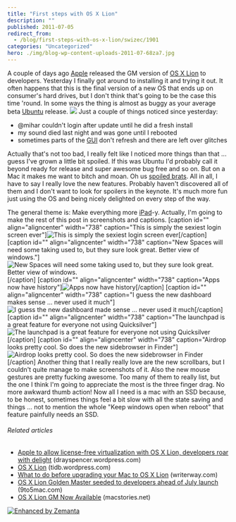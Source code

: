 ```yaml
---
title: "First steps with OS X Lion"
description: ""
published: 2011-07-05
redirect_from:
  - /blog/first-steps-with-os-x-lion/swizec/1901
categories: "Uncategorized"
hero: ./img/blog-wp-content-uploads-2011-07-68za7.jpg
---
```


A couple of days ago [Apple](http://www.apple.com "Apple") released the GM version of [OS X Lion](http://www.apple.com/macosx/lion "Mac OS X Lion") to developers. Yesterday I finally got around to installing it and trying it out. It often happens that this is the final version of a new OS that ends up on consumer's hard drives, but I don't think that's going to be the case this time 'round. In some ways the thing is almost as buggy as your average beta [Ubuntu](http://www.ubuntu.com/ "Ubuntu (operating system)") release. ![](./img/blog-wp-content-uploads-2011-07-68za7.jpg) Just a couple of things noticed since yesterday:

- @mihar couldn't login after update until he did a fresh install
- my sound died last night and was gone until I rebooted
- sometimes parts of the [GUI](http://en.wikipedia.org/wiki/Graphical_user_interface "Graphical user interface") don't refresh and there are left over glitches

Actually that's not too bad, I really felt like I noticed more things than that ... guess I've grown a little bit spoiled. If this was Ubuntu I'd probably call it beyond ready for release and super awesome bug free and so on. But on a Mac it makes me want to bitch and moan. Oh us [spoiled brats](http://en.wikipedia.org/wiki/Spoiled_child "Spoiled child"). All in all, I have to say I really love the new features. Probably haven't discovered all of them and I don't want to look for spoilers in the keynote. It's much more fun just using the OS and being nicely delighted on every step of the way.

<!--more-->

The general theme is: Make everything more [iPad](http://www.apple.com/ipad/ "iPad")-y. Actually, I'm going to make the rest of this post in screenshots and captions. \[caption id="" align="aligncenter" width="738" caption="This is simply the sexiest login screen ever"]![](./img/blog-wp-content-uploads-2011-07-68za7.jpg "This is simply the sexiest login screen ever")\[/caption] \[caption id="" align="aligncenter" width="738" caption="New Spaces will need some taking used to, but they sure look great. Better view of windows."]![](./img/blog-wp-content-uploads-2011-07-sNKpI.jpg "New Spaces will need some taking used to, but they sure look great. Better view of windows.")\[/caption] \[caption id="" align="aligncenter" width="738" caption="Apps now have history"]![](./img/blog-wp-content-uploads-2011-07-5zDNd.png "Apps now have history")\[/caption] \[caption id="" align="aligncenter" width="738" caption="I guess the new dashboard makes sense ... never used it much"]![](./img/blog-wp-content-uploads-2011-07-7l8re.png "I guess the new dashboard made sense ... never used it much")\[/caption] \[caption id="" align="aligncenter" width="738" caption="The launchpad is a great feature for everyone not using Quicksilver"]![](./img/blog-wp-content-uploads-2011-07-9q4ii.jpg "The launchpad is a great feature for everyone not using Quicksilver")\[/caption] \[caption id="" align="aligncenter" width="738" caption="Airdrop looks pretty cool. So does the new sidebrowser in Finder"]![](./img/blog-wp-content-uploads-2011-07-xfMzh.png "Airdrop looks pretty cool. So does the new sidebrowser in Finder")\[/caption] Another thing that I really really love are the new scrollbars, but I couldn't quite manage to make screenshots of it. Also the new mouse gestures are pretty fucking awesome. Too many of them to really list, but the one I think I'm going to appreciate the most is the three finger drag. No more awkward thumb action! Now all I need is a mac with an SSD because, to be honest, sometimes things feel a bit slow with all the state saving and things ... not to mention the whole "Keep windows open when reboot" that feature painfully needs an SSD.

###### Related articles

- [Apple to allow license-free virtualization with OS X Lion, developers roar with delight](http://drayspencer.wordpress.com/2011/07/05/apple-to-allow-license-free-virtualization-with-os-x-lion-developers-roar-with-delight/) (drayspencer.wordpress.com)
- [OS X Lion](http://tidb.wordpress.com/2011/07/01/os-x-lion/) (tidb.wordpress.com)
- [What to do before upgrading your Mac to OS X Lion](http://writerway.com/2011/06/30/what-to-do-before-upgrading-your-mac-to-os-x-lion/) (writerway.com)
- [OS X Lion Golden Master seeded to developers ahead of July launch](http://9to5mac.com/2011/07/01/os-x-lion-golden-master-seeded-to-developers/) (9to5mac.com)
- [OS X Lion GM Now Available](http://www.macstories.net/news/os-x-lion-gm-now-available/) (macstories.net)

[![Enhanced by Zemanta](http://img.zemanta.com/zemified_e.png?x-id=24dd1167-af88-4f12-a1b9-85557c32b7e7)](http://www.zemanta.com/ "Enhanced by Zemanta")
